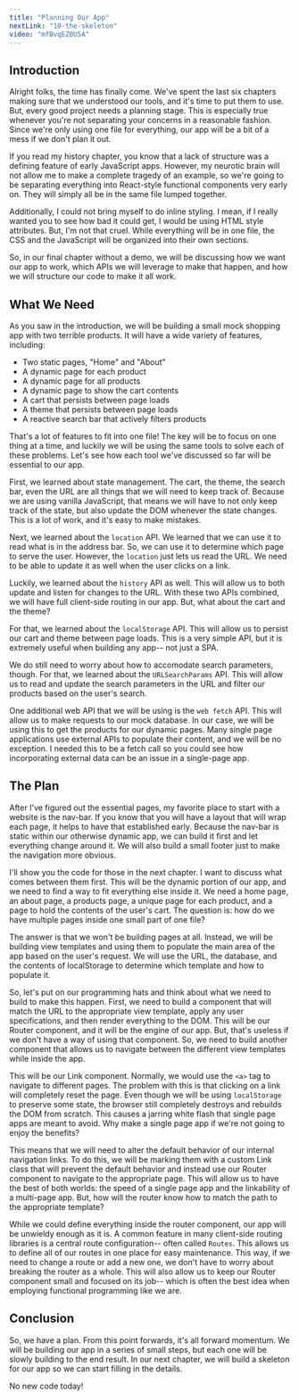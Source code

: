 ```yaml
---
title: "Planning Our App"
nextLink: "10-the-skeleton"
video: "mfBvqEZBU5A"
---
```


## **Introduction**

Alright folks, the time has finally come. We've spent the last six chapters making sure that we understood our tools, and it's time to put them to use. But, every good project needs a planning stage. This is especially true whenever you're not separating your concerns in a reasonable fashion. Since we're only using one file for everything, our app will be a bit of a mess if we don't plan it out.

If you read my history chapter, you know that a lack of structure was a defining feature of early JavaScript apps. However, my neurotic brain will not allow me to make a complete tragedy of an example, so we're going to be separating everything into React-style functional components very early on. They will simply all be in the same file lumped together.

Additionally, I could not bring myself to do inline styling. I mean, if I really wanted you to see how bad it could get, I would be using HTML style attributes. But, I'm not that cruel. While everything will be in one file, the CSS and the JavaScript will be organized into their own sections.

So, in our final chapter without a demo, we will be discussing how we want our app to work, which APIs we will leverage to make that happen, and how we will structure our code to make it all work.

## **What We Need**

As you saw in the introduction, we will be building a small mock shopping app with two terrible products. It will have a wide variety of features, including:

- Two static pages, "Home" and "About"
- A dynamic page for each product
- A dynamic page for all products
- A dynamic page to show the cart contents
- A cart that persists between page loads
- A theme that persists between page loads
- A reactive search bar that actively filters products

That's a lot of features to fit into one file! The key will be to focus on one thing at a time, and luckily we will be using the same tools to solve each of these problems. Let's see how each tool we've discussed so far will be essential to our app.

First, we learned about state management. The cart, the theme, the search bar, even the URL are all things that we will need to keep track of. Because we are using vanilla JavaScript, that means we will have to not only keep track of the state, but also update the DOM whenever the state changes. This is a lot of work, and it's easy to make mistakes.

Next, we learned about the `location` API. We learned that we can use it to read what is in the address bar. So, we can use it to determine which page to serve the user. However, the `location` just lets us read the URL. We need to be able to update it as well when the user clicks on a link.

Luckily, we learned about the `history` API as well. This will allow us to both update and listen for changes to the URL. With these two APIs combined, we will have full client-side routing in our app. But, what about the cart and the theme?

For that, we learned about the `localStorage` API. This will allow us to persist our cart and theme between page loads. This is a very simple API, but it is extremely useful when building any app-- not just a SPA.

We do still need to worry about how to accomodate search parameters, though. For that, we learned about the `URLSearchParams` API. This will allow us to read and update the search parameters in the URL and filter our products based on the user's search.

One additional web API that we will be using is the `web fetch` API. This will allow us to make requests to our mock database. In our case, we will be using this to get the products for our dynamic pages. Many single page applications use external APIs to populate their content, and we will be no exception. I needed this to be a fetch call so you could see how incorporating external data can be an issue in a single-page app.

## **The Plan**

After I've figured out the essential pages, my favorite place to start with a website is the nav-bar. If you know that you will have a layout that will wrap each page, it helps to have that established early. Because the nav-bar is static within our otherwise dynamic app, we can build it first and let everything change around it. We will also build a small footer just to make the navigation more obvious.

I'll show you the code for those in the next chapter. I want to discuss what comes between them first. This will be the dynamic portion of our app, and we need to find a way to fit everything else inside it. We need a home page, an about page, a products page, a unique page for each product, and a page to hold the contents of the user's cart. The question is: how do we have multiple pages inside one small part of one file?

The answer is that we won't be building pages at all. Instead, we will be building view templates and using them to populate the main area of the app based on the user's request. We will use the URL, the database, and the contents of localStorage to determine which template and how to populate it.

So, let's put on our programming hats and think about what we need to build to make this happen. First, we need to build a component that will match the URL to the appropriate view template, apply any user specifications, and then render everything to the DOM. This will be our Router component, and it will be the engine of our app. But, that's useless if we don't have a way of using that component. So, we need to build another component that allows us to navigate between the different view templates while inside the app.

This will be our Link component. Normally, we would use the `<a>` tag to navigate to different pages. The problem with this is that clicking on a link will completely reset the page. Even though we will be using `localStorage` to preserve some state, the browser still completely destroys and rebuilds the DOM from scratch. This causes a jarring white flash that single page apps are meant to avoid. Why make a single page app if we're not going to enjoy the benefits?

This means that we will need to alter the default behavior of our internal navigation links. To do this, we will be marking them with a custom Link class that will prevent the default behavior and instead use our Router component to navigate to the appropriate page. This will allow us to have the best of both worlds: the speed of a single page app and the linkability of a multi-page app. But, how will the router know how to match the path to the appropriate template?

While we could define everything inside the router component, our app will be unwieldy enough as it is. A common feature in many client-side routing libraries is a central route configuration-- often called `Routes`. This allows us to define all of our routes in one place for easy maintenance. This way, if we need to change a route or add a new one, we don't have to worry about breaking the router as a whole. This will also allow us to keep our Router component small and focused on its job-- which is often the best idea when employing functional programming like we are.

## **Conclusion**

So, we have a plan. From this point forwards, it's all forward momentum. We will be building our app in a series of small steps, but each one will be slowly building to the end result. In our next chapter, we will build a skeleton for our app so we can start filling in the details.

No new code today!
